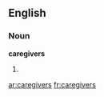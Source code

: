 ==English==

===Noun===
'''caregivers'''

# {{plural of|[[caregiver]]}}

[[ar:caregivers]]
[[fr:caregivers]]